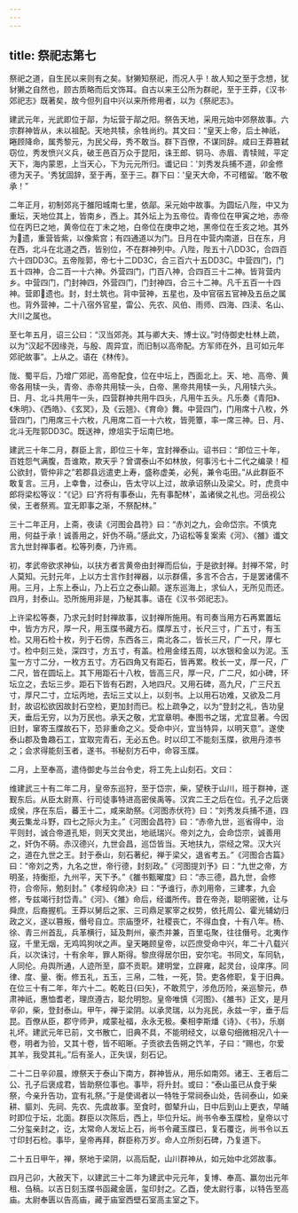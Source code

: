 ```yaml
---
---
---
```

title: 祭祀志第七
---

祭祀之道，自生民以来则有之矣。豺獭知祭祀，而况人乎！故人知之至于念想，犹豺獭之自然也，顾古质略而后文饰耳。自古以来王公所为群祀，至于王莽，《汉书·郊祀志》既著矣，故今但列自中兴以来所修用者，以为《祭祀志》。

建武元年，光武即位于鄗，为坛营于鄗之阳。祭告天地，采用元始中郊祭故事。六宗群神皆从，未以祖配。天地共犊，余牲尚约。其文曰：“皇天上帝，后土神祇，睠顾降命，属秀黎元，为民父母，秀不敢当。群下百僚，不谋同辞。咸曰王莽篡弑窃位，秀发愤兴义兵，破王邑百万众于昆阳，诛王郎、铜马、赤眉、青犊贼，平定天下，海内蒙恩，上当天心，下为元元所归。谶记曰：'刘秀发兵捕不道，卯金修德为天子。'秀犹固辞，至于再，至于三。群下曰：'皇天大命，不可稽留。'敢不敬承！”

二年正月，初制郊兆于雒阳城南七里，依鄗。采元始中故事。为圆坛八陛，中又为重坛，天地位其上，皆南乡，西上。其外坛上为五帝位。青帝位在甲寅之地，赤帝位在丙巳之地，黄帝位在丁未之地，白帝位在庚申之地，黑帝位在壬亥之地。其外为遗，重营皆紫，以像紫宫；有四通道以为门。日月在中营内南道，日在东，月在西，北斗在北道之西，皆别位，不在群神列中。八陛，陛五十八DD3C，合四百六十四DD3C。五帝陛郭，帝七十二DD3C，合三百六十五DD3C。中营四门，门五十四神，合二百一十六神。外营四门，门百八神，合四百三十二神。皆背营内乡。中营四门，门封神四，外营四门，门封神四，合三十二神。凡千五百一十四神。营即遗也。封，封土筑也。背中营神，五星也，及中官宿五官神及五岳之属也。背外营神，二十八宿外官星，雷公、先农、风伯、雨师、四海、四渎、名山、大川之属也。

至七年五月，诏三公曰：“汉当郊尧。其与卿大夫、博士议。”时侍御史杜林上疏，以为“汉起不因缘尧，与殷、周异宜，而旧制以高帝配。方军师在外，且可如元年郊祀故事”。上从之。语在《林传》。

陇、蜀平后，乃增广郊祀，高帝配食，位在中坛上，西面北上。天、地、高帝、黄帝各用犊一头，青帝、赤帝共用犊一头，白帝、黑帝共用犊一头，凡用犊六头。日、月、北斗共用牛一头，四营群神共用牛四头，凡用牛五头。凡乐奏《青阳》、《朱明》、《西皓》、《玄冥》，及《云翘》、《育命》舞。中营四门，门用席十八枚，外营四门，门用席三十六枚，凡用席二百一十六枚，皆莞簟，率一席三神。日、月、北斗无陛郭DD3C。既送神，燎俎实于坛南巳地。

建武三十年二月，群臣上言，即位三十年，宜封禅泰山。诏书曰：“即位三十年，百姓怨气满腹，吾谁欺，欺天乎？曾谓泰山不如林放，何事污七十二代之编录！桓公欲封，管仲非之”若郡县远遣吏上寿，盛称虚美，必髡，兼令屯田。”从此群臣不敢复言。三月，上幸鲁，过泰山，告太守以上过，故承诏祭山及梁父。时，虎贲中郎将梁松等议：“《记》曰'齐将有事泰山，先有事配林'，盖诸侯之礼也。河岳视公侯，王者祭焉。宜无即事之渐，不祭配林。”

三十二年正月，上斋，夜读《河图会昌符》曰：“赤刘之九，会命岱宗。不慎克用，何益于承！诚善用之，奸伪不萌。”感此文，乃诏松等复案索《河》、《雒》谶文言九世封禅事者。松等列奏，乃许焉。

初，孝武帝欲求神仙，以扶方者言黄帝由封禅而后仙，于是欲封禅。封禅不常，时人莫知。元封元年，上以方士言作封禅器，以示群儒，多言不合古，于是罢诸儒不用。三月，上东上泰山，乃上石立之泰山颠。遂东巡海上，求仙人，无所见而还。四月，封泰山。恐所施用非是，乃秘其事。语在《汉书·郊祀志》。

上许梁松等奏，乃求元封时封禅故事，议封禅所施用。有司奏当用方石再累置坛中，皆方方尺，厚一尺，用玉牒书藏方石。牒厚五寸，长尺三寸，广五寸，有玉检。又用石检十枚，列于石傍，东西各三，南北各二，皆长三尺，广一尺，厚七寸。检中刻三处，深四寸，方五寸，有盖。检用金缕五周，以水银和金以为泥。玉玺一方寸二分，一枚方五寸。方石四角又有距石，皆再累。枚长一丈，厚一尺，广二尺，皆在圆坛上。其下用距石十八枚，皆高三尺，厚一尺，广二尺，如小碑，环坛立之，去坛三步。距石下皆有石跗，入地四尺。又用石碑，高九尺，广三尺五寸，厚尺二寸，立坛丙地，去坛三丈以上，以刻书。上以用石功难，又欲及二月封，故诏松欲因故封石空检，更加封而已。松上疏争之，以为“登封之礼，告功皇天，垂后无穷，以为万民也。承天之敬，尤宜章明。奉图书之瑞，尤宜显著。今因旧封，窜寄玉牒故石下，恐非重命之义。受命中兴，宜当特异，以明天意”。遂使泰山郡及鲁趣石工，宜取完青石，无必五色。时以印工不能刻玉牒，欲用丹漆书之；会求得能刻玉者，遂书。书秘刻方石中，命容玉牒。

二月，上至奉高，遣侍御史与兰台令史，将工先上山刻石。文曰：

维建武三十有二年二月，皇帝东巡狩，至于岱宗，柴，望秩于山川，班于群神，遂觐东后。从臣太尉熹、行司徒事特进高密侯禹等。汉宾二王之后在位。孔子之后褒成侯，序在东后，蕃王十二，咸来助祭。《河图赤伏符》曰：“刘秀发兵捕不道，四夷云集龙斗野，四七之际火为主。”《河图会昌符》曰：“赤帝九世，巡省得中，治平则封，诚合帝道孔矩，则天文灵出，地祇瑞兴。帝刘之九，会命岱宗，诚善用之，奸伪不萌。赤汉德兴，九世会昌，巡岱皆当。天地扶九，崇经之常。汉大兴之，道在九世之王。封于泰山，刻石著纪，禅于梁父，退省考五。”《河图合古篇》曰：“帝刘之秀，九名之世，帝行德，封刻政。”《河图提刘予》曰：“九世之帝，方明圣，持衡拒，九州平，天下予。”《雒书甄曜度》曰：“赤三德，昌九世，会修符，合帝际，勉刻封。”《孝经钩命决》曰：“予谁行，赤刘用帝，三建孝，九会修，专兹竭行封岱青。”《河》、《雒》命后，经谶所传。昔在帝尧，聪明密微，让与舜庶，后裔握机。王莽以舅后之家、三司鼎足冢宰之权势，依托周公、霍光辅幼归政之义，遂以篡叛，僭号自立。宗庙堕坏，社稷丧亡，不得血食，十有八年。杨、徐、青三州首乱，兵革横行，延及荆州，豪杰并兼，百里屯聚，往往僭号。北夷作寇，千里无烟，无鸡鸣狗吠之声。皇天睠顾皇帝，以匹庶受命中兴，年二十八载兴兵，以次诛讨，十有余年，罪人斯得。黎庶得居尔田，安尔宅。书同文，车同轨，人同伦。舟舆所通，人迹所至，靡不贡职。建明堂，立辟雍，起灵台，设庠序。同律、度、量、衡。修五礼，五玉，三帛，二牲，一死，贽。吏各修职，复于旧典。在位三十有二年，年六十二。乾乾日{曰矢}，不敢荒宁，涉危历险，亲巡黎元，恭肃神祇，惠恤耆老，理庶遵古，聪允明恕。皇帝唯慎《河图》、《雒书》正文，是月辛卯，柴，登封泰山。甲午，禅于梁阴。以承灵瑞，以为兆民，永兹一宇，垂于后昆。百僚从臣，郡守师尹，咸蒙祉福，永永无极。秦相李斯燔《诗》、《书》，乐崩礼坏。建武元年已前，文书散亡，旧典不具，不能明经文，以章句细微相况八十一卷，明者为验，又其十卷，皆不昭晰。子贡欲去告朔之饩羊，子曰：“赐也，尔爱其羊，我受其礼。”后有圣人，正失误，刻石记。

二十二日辛卯晨，燎祭天于泰山下南方，群神皆从，用乐如南郊。诸王、王者后二公、孔子后褒成君，皆助祭位事也。事毕，将升封。或曰：“泰山虽已从食于柴祭，今亲升告功，宜有礼祭。”于是使谒者以一特牲于常祠泰山处，告祠泰山，如亲耕、貙刘、先祠、先农、先虞故事。至食时，御辇升山，日中后到山上更衣，早晡时即位于坛，北面。群臣以次陈后，西上，毕位升坛。尚书令奉玉牒检，皇帝以寸二分玺亲封之，讫，太常命人发坛上石，尚书令藏玉牒已，复石覆讫，尚书令以五寸印封石检。事毕，皇帝再拜，群臣称万岁。命人立所刻石碑，乃复道下。

二十五日甲午，禅，祭地于梁阴，以高后配，山川群神从，如元始中北郊故事。

四月己卯，大赦天下，以建武三十二年为建武中元元年，复博、奉高、赢勿出元年租、刍稿。以吉日刻玉牒书函藏金匮，玺印封之。乙酉，使太尉行事，以特告至高庙。太尉奉匮以告高庙，藏于庙室西壁石室高主室之下。

